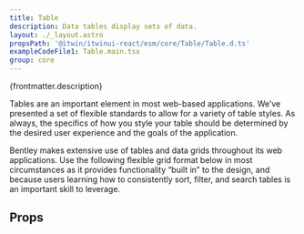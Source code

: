 ```yaml
---
title: Table
description: Data tables display sets of data.
layout: ./_layout.astro
propsPath: '@itwin/itwinui-react/esm/core/Table/Table.d.ts'
exampleCodeFile1: Table.main.tsx
group: core
---
```



<p>{frontmatter.description}</p>

<LiveExample src={frontmatter.exampleCodeFile1} />

Tables are an important element in most web-based applications. We’ve presented a set of flexible standards to allow for a variety of table styles. As always, the specifics of how you style your table should be determined by the desired user experience and the goals of the application.

Bentley makes extensive use of tables and data grids throughout its web applications. Use the following flexible grid format below in most circumstances as it provides functionality “built in” to the design, and because users learning how to consistently sort, filter, and search tables is an important skill to leverage.

## Props

<PropsTable path={frontmatter.propsPath} />
